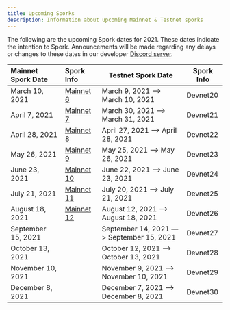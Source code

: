 ```yaml
---
title: Upcoming Sporks
description: Information about upcoming Mainnet & Testnet sporks
---
```


The following are the upcoming Spork dates for 2021. These dates indicate the intention to Spork. Announcements will be made regarding any delays or changes to these dates in our developer [Discord server](http://discord.gg/flow).

<div className="spork-table">

| Mainnet Spork Date | Spork Info                                          | Testnet Spork Date                       | Spork Info |
| :----------------- | :---------------------------------------------------| ---------------------------------------- | ---------- |
| March 10, 2021     | [Mainnet 6](/node-operation/past-sporks#mainnet-6)  | March 9, 2021 —> March 10, 2021          | Devnet20   |
| April 7, 2021      | [Mainnet 7](/node-operation/past-sporks#mainnet-7)  | March 30, 2021 —> March 31, 2021         | Devnet21   |
| April 28, 2021     | [Mainnet 8](/node-operation/past-sporks#mainnet-8)  | April 27, 2021 —> April 28, 2021         | Devnet22   |
| May 26, 2021       | [Mainnet 9](/node-operation/past-sporks#mainnet-9)  | May 25, 2021 —> May 26, 2021             | Devnet23   |
| June 23, 2021      | [Mainnet 10](/node-operation/past-sporks#mainnet-10)| June 22, 2021 —> June 23, 2021           | Devnet24   |
| July 21, 2021      | [Mainnet 11](/node-operation/past-sporks#mainnet-11)| July 20, 2021 —> July 21, 2021           | Devnet25   |
| August 18, 2021    | [Mainnet 12](/node-operation/past-sporks#mainnet-12)| August 12, 2021 —> August 18, 2021       | Devnet26   |
| September 15, 2021 |                                                     | September 14, 2021 —> September 15, 2021 | Devnet27   |
| October 13, 2021   |                                                     | October 12, 2021 —> October 13, 2021     | Devnet28   |
| November 10, 2021  |                                                     | November 9, 2021 —> November 10, 2021    | Devnet29   |
| December 8, 2021   |                                                     | December 7, 2021 —> December 8, 2021     | Devnet30   |

</div>
